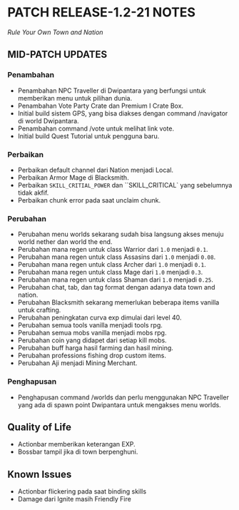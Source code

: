 # PATCH RELEASE-1.2-21 NOTES

_Rule Your Own Town and Nation_

## MID-PATCH UPDATES

### Penambahan

- Penambahan NPC Traveller di Dwipantara yang berfungsi untuk memberikan menu untuk pilihan dunia.
- Penambahan Vote Party Crate dan Premium I Crate Box.
- Initial build sistem GPS, yang bisa diakses dengan command /navigator di world Dwipantara.
- Penambahan command /vote untuk melihat link vote.
- Initial build Quest Tutorial untuk pengguna baru.

### Perbaikan

- Perbaikan default channel dari Nation menjadi Local.
- Perbaikan Armor Mage di Blacksmith.
- Perbaikan `SKILL_CRITIAL_POWER` dan ``SKILL_CRITICAL` yang sebelumnya tidak akfif.
- Perbaikan chunk error pada saat unclaim chunk.

### Perubahan

- Perubahan menu worlds sekarang sudah bisa langsung akses menuju world nether dan world the end.
- Perubahan mana regen untuk class Warrior dari `1.0` menjadi `0.1`.
- Perubahan mana regen untuk class Assasins dari `1.0` menjadi `0.08`.
- Perubahan mana regen untuk class Archer dari `1.0` menjadi `0.1`.
- Perubahan mana regen untuk class Mage dari `1.0` menjadi `0.3`.
- Perubahan mana regen untuk class Shaman dari `1.0` menjadi `0.25`.
- Perubahan chat, tab, dan tag format dengan adanya data town and nation.
- Perubahan Blacksmith sekarang memerlukan beberapa items vanilla untuk crafting.
- Perubahan peningkatan curva exp dimulai dari level 40.
- Perubahan semua tools vanilla menjadi tools rpg.
- Perubahan semua mobs vanilla menjadi mobs rpg.
- Perubahan coin yang didapet dari setiap kill mobs.
- Perubahan buff harga hasil farming dan hasil mining.
- Perubahan professions fishing drop custom items.
- Perubahan Aji menjadi Mining Merchant.

### Penghapusan

- Penghapusan command /worlds dan perlu menggunakan NPC Traveller yang ada di spawn point Dwipantara untuk mengakses menu worlds.

## Quality of Life

- Actionbar memberikan keterangan EXP.
- Bossbar tampil jika di town berpenghuni.

## Known Issues

- Actionbar flickering pada saat binding skills
- Damage dari Ignite masih Friendly Fire
